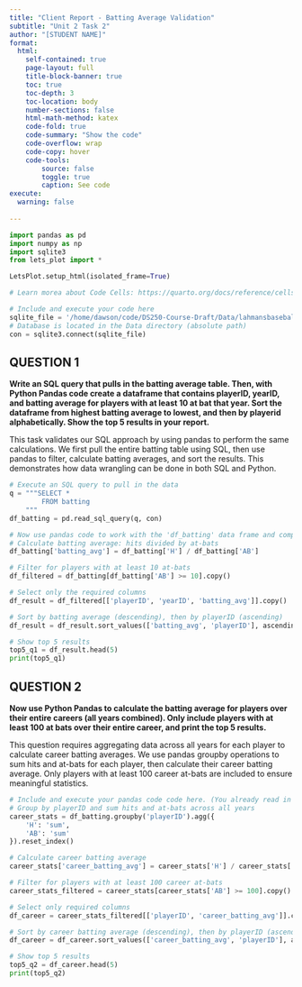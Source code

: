```yaml
---
title: "Client Report - Batting Average Validation"
subtitle: "Unit 2 Task 2"
author: "[STUDENT NAME]"
format:
  html:
    self-contained: true
    page-layout: full
    title-block-banner: true
    toc: true
    toc-depth: 3
    toc-location: body
    number-sections: false
    html-math-method: katex
    code-fold: true
    code-summary: "Show the code"
    code-overflow: wrap
    code-copy: hover
    code-tools:
        source: false
        toggle: true
        caption: See code
execute: 
  warning: false
    
---
```


```python
import pandas as pd 
import numpy as np
import sqlite3
from lets_plot import *

LetsPlot.setup_html(isolated_frame=True)
```


```python
# Learn morea about Code Cells: https://quarto.org/docs/reference/cells/cells-jupyter.html

# Include and execute your code here
sqlite_file = '/home/dawson/code/DS250-Course-Draft/Data/lahmansbaseballdb.sqlite'
# Database is located in the Data directory (absolute path)
con = sqlite3.connect(sqlite_file)
```

## QUESTION 1

__Write an SQL query that pulls in the batting average table. Then, with Python Pandas code create a dataframe that contains playerID, yearID, and batting average for players with at least 10 at bat that year. Sort the dataframe from highest batting average to lowest, and then by playerid alphabetically. Show the top 5 results in your report.__

This task validates our SQL approach by using pandas to perform the same calculations. We first pull the entire batting table using SQL, then use pandas to filter, calculate batting averages, and sort the results. This demonstrates how data wrangling can be done in both SQL and Python.

```python
# Execute an SQL query to pull in the data
q = """SELECT *
        FROM batting
    """
df_batting = pd.read_sql_query(q, con)
```

```python
# Now use pandas code to work with the 'df_batting' data frame and complete the task
# Calculate batting average: hits divided by at-bats
df_batting['batting_avg'] = df_batting['H'] / df_batting['AB']

# Filter for players with at least 10 at-bats
df_filtered = df_batting[df_batting['AB'] >= 10].copy()

# Select only the required columns
df_result = df_filtered[['playerID', 'yearID', 'batting_avg']].copy()

# Sort by batting average (descending), then by playerID (ascending)
df_result = df_result.sort_values(['batting_avg', 'playerID'], ascending=[False, True])

# Show top 5 results
top5_q1 = df_result.head(5)
print(top5_q1)
```

## QUESTION 2

__Now use Python Pandas to calculate the batting average for players over their entire careers (all years combined). Only include players with at least 100 at bats over their entire career, and print the top 5 results.__

This question requires aggregating data across all years for each player to calculate career batting averages. We use pandas groupby operations to sum hits and at-bats for each player, then calculate their career batting average. Only players with at least 100 career at-bats are included to ensure meaningful statistics.

```python
# Include and execute your pandas code code here. (You already read in the batting table in Question 1)
# Group by playerID and sum hits and at-bats across all years
career_stats = df_batting.groupby('playerID').agg({
    'H': 'sum',
    'AB': 'sum'
}).reset_index()

# Calculate career batting average
career_stats['career_batting_avg'] = career_stats['H'] / career_stats['AB']

# Filter for players with at least 100 career at-bats
career_stats_filtered = career_stats[career_stats['AB'] >= 100].copy()

# Select only required columns
df_career = career_stats_filtered[['playerID', 'career_batting_avg']].copy()

# Sort by career batting average (descending), then by playerID (ascending)
df_career = df_career.sort_values(['career_batting_avg', 'playerID'], ascending=[False, True])

# Show top 5 results
top5_q2 = df_career.head(5)
print(top5_q2)
```


